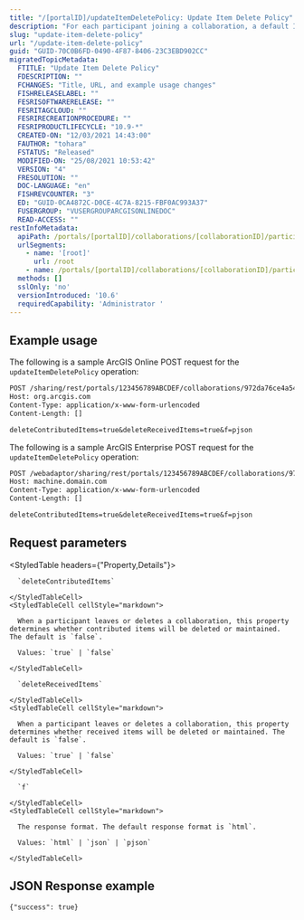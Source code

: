 ```yaml
---
title: "/[portalID]/updateItemDeletePolicy: Update Item Delete Policy"
description: "For each participant joining a collaboration, a default Item Deletion Policy is set. Use this operation to update shared and received items."
slug: "update-item-delete-policy"
url: "/update-item-delete-policy"
guid: "GUID-70C0B6FD-0490-4F87-8406-23C3EBD902CC"
migratedTopicMetadata:
  FTITLE: "Update Item Delete Policy"
  FDESCRIPTION: ""
  FCHANGES: "Title, URL, and example usage changes"
  FISHRELEASELABEL: ""
  FESRISOFTWARERELEASE: ""
  FESRITAGCLOUD: ""
  FESRIRECREATIONPROCEDURE: ""
  FESRIPRODUCTLIFECYCLE: "10.9-*"
  CREATED-ON: "12/03/2021 14:43:00"
  FAUTHOR: "tohara"
  FSTATUS: "Released"
  MODIFIED-ON: "25/08/2021 10:53:42"
  VERSION: "4"
  FRESOLUTION: ""
  DOC-LANGUAGE: "en"
  FISHREVCOUNTER: "3"
  ED: "GUID-0CA4872C-D0CE-4C7A-8215-FBF0AC993A37"
  FUSERGROUP: "VUSERGROUPARCGISONLINEDOC"
  READ-ACCESS: ""
restInfoMetadata:
  apiPath: /portals/[portalID]/collaborations/[collaborationID]/participants/[portalID]/updateItemDeletePolicy
  urlSegments:
    - name: '[root]'
      url: /root
    - name: /portals/[portalID]/collaborations/[collaborationID]/participants/[portalID]/updateItemDeletePolicy
  methods: []
  sslOnly: 'no'
  versionIntroduced: '10.6'
  requiredCapability: 'Administrator '
---
```


## Example usage

The following is a sample ArcGIS Online POST request for the `updateItemDeletePolicy` operation:

```markdown
POST /sharing/rest/portals/123456789ABCDEF/collaborations/972da76ce4a5460aaf60213279d6c3ed/participants/e6623fad-8bba-42e5-b88e-6b7e1a502ef6/updateItemDeletePolicy HTTP/1.1
Host: org.arcgis.com
Content-Type: application/x-www-form-urlencoded
Content-Length: []

deleteContributedItems=true&deleteReceivedItems=true&f=pjson
```

The following is a sample ArcGIS Enterprise POST request for the `updateItemDeletePolicy` operation:

```markdown
POST /webadaptor/sharing/rest/portals/123456789ABCDEF/collaborations/972da76ce4a5460aaf60213279d6c3ed/participants/e6623fad-8bba-42e5-b88e-6b7e1a502ef6/updateItemDeletePolicy HTTP/1.1
Host: machine.domain.com
Content-Type: application/x-www-form-urlencoded
Content-Length: []

deleteContributedItems=true&deleteReceivedItems=true&f=pjson
```

## Request parameters

<StyledTable headers={"Property,Details"}>
  <StyledTableRow>
    <StyledTableCell cellStyle="markdown">

      `deleteContributedItems` 

    </StyledTableCell>
    <StyledTableCell cellStyle="markdown">

      When a participant leaves or deletes a collaboration, this property determines whether contributed items will be deleted or maintained. The default is `false`.

      Values: `true` | `false`

    </StyledTableCell>
  </StyledTableRow>
  <StyledTableRow>
    <StyledTableCell cellStyle="markdown">

      `deleteReceivedItems` 

    </StyledTableCell>
    <StyledTableCell cellStyle="markdown">

      When a participant leaves or deletes a collaboration, this property determines whether received items will be deleted or maintained. The default is `false`.

      Values: `true` | `false`

    </StyledTableCell>
  </StyledTableRow>
  <StyledTableRow>
    <StyledTableCell cellStyle="markdown">

      `f` 

    </StyledTableCell>
    <StyledTableCell cellStyle="markdown">

      The response format. The default response format is `html`.

      Values: `html` | `json` | `pjson`

    </StyledTableCell>
  </StyledTableRow>
</StyledTable>


## JSON Response example

```other
{"success": true}
```